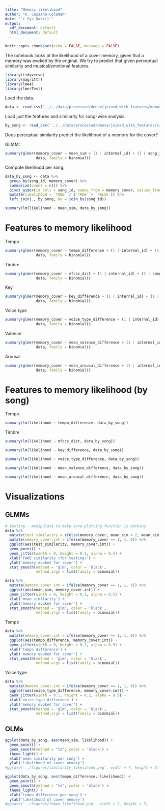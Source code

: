 ```yaml
---
title: "Memory likelihood"
author: "R. Cassano-Coleman"
date: "`r Sys.Date()`"
output:
  pdf_document: default
  html_document: default
---
```


```r
knitr::opts_chunk$set(echo = FALSE, message = FALSE)
```

The notebook looks at the likelihood of a cover memory, given that a memory was evoked by the original. We try to predict that given perceptual similarity and musical/emotional features.

```r
library(tidyverse)
library(magrittr)
library(lme4)
library(lmerTest)
```

Load the data.
```r
data <- read_csv('../../data/processed/dense/joined_with_features/memory_original-w_or_wo_cover_memories.csv')
```

Load just the features and similarity for song-wise analysis.
```r
by_song <- read_csv('../../data/processed/dense/joined_with_features/similarity_and_scaled_feature_differences.csv')
```


\newpage
Does perceptual similarity predict the likelihood of a memory for the cover?

GLMM:
```r
summary(glmer(memory_cover ~ mean_sim + (1 | internal_id) + (1 | song_id), 
              data, family = binomial))
```


\newpage
Compute likelihood per song.
```r
data_by_song <- data %>%
  group_by(song_id, memory_cover) %>%
  summarize(count = n()) %>%
  pivot_wider(id_cols = song_id, names_from = memory_cover, values_from = count) %>%
  mutate(likelihood = `TRUE` / (`TRUE` + `FALSE`)) %>%
  left_join(., by_song, by = join_by(song_id))
```

```r
summary(lm(likelihood ~ mean_sim, data_by_song))
```




\newpage
# Features to memory likelihood

Tempo
```r
summary(glmer(memory_cover ~ tempo_difference + (1 | internal_id) + (1 | song_id), 
              data, family = binomial))
```

Timbre
```r
summary(glmer(memory_cover ~ mfccs_dist + (1 | internal_id) + (1 | song_id), 
              data, family = binomial))
```

Key
```r
summary(glmer(memory_cover ~ key_difference + (1 | internal_id) + (1 | song_id), 
              data, family = binomial))
```
Voice type
```r
summary(glmer(memory_cover ~ voice_type_difference + (1 | internal_id) + (1 | song_id), 
              data, family = binomial))
```

Valence
```r
summary(glmer(memory_cover ~ mean_valence_difference + (1 | internal_id) + (1 | song_id), 
              data, family = binomial))
```

Arousal
```r
summary(glmer(memory_cover ~ mean_arousal_difference + (1 | internal_id) + (1 | song_id), 
              data, family = binomial))
```

\newpage
# Features to memory likelihood (by song)

Tempo
```r
summary(lm(likelihood ~ tempo_difference, data_by_song))
```

Timbre
```r
summary(lm(likelihood ~ mfccs_dist, data_by_song))
```

```r
summary(lm(likelihood ~ key_difference, data_by_song))
```

```r
summary(lm(likelihood ~ voice_type_difference, data_by_song))
```

```r
summary(lm(likelihood ~ mean_valence_difference, data_by_song))
```

```r
summary(lm(likelihood ~ mean_arousal_difference, data_by_song))
```


\newpage
# Visualizations

## GLMMs

```r
# testing - manipulate to make sure plotting function is working
data %>%
  mutate(test_similarity = ifelse(memory_cover, mean_sim + 2, mean_sim)) %>%
  mutate(memory_cover.int = ifelse(memory_cover == 1, 1, 0)) %>%
  ggplot(aes(test_similarity, memory_cover.int)) +
  geom_point() +
  geom_jitter(width = 0, height = 0.1, alpha = 0.5) +
  xlab('FAKE similarity (for testing)') +
  ylab('memory evoked for cover') +
  stat_smooth(method = 'glm', color = 'black',
              method.args = list(family = binomial))
```


```r
data %>%
  mutate(memory_cover.int = ifelse(memory_cover == 1, 1, 0)) %>%
  ggplot(aes(mean_sim, memory_cover.int)) +
  geom_jitter(width = 0, height = 0.1, alpha = 0.5) +
  xlab('mean similarity') +
  ylab('memory evoked for cover') +
  stat_smooth(method = 'glm', color = 'black',
              method.args = list(family = binomial))
```

Tempo
```r
data %>%
  mutate(memory_cover.int = ifelse(memory_cover == 1, 1, 0)) %>%
  ggplot(aes(tempo_difference, memory_cover.int)) +
  geom_jitter(width = 0, height = 0.1, alpha = 0.5) +
  xlab('tempo difference') +
  ylab('memory evoked for cover') +
  stat_smooth(method = 'glm', color = 'black',
              method.args = list(family = binomial))
```

Voice type
```r
data %>%
  mutate(memory_cover.int = ifelse(memory_cover == 1, 1, 0)) %>%
  ggplot(aes(voice_type_difference, memory_cover.int)) +
  geom_jitter(width = 0.1, height = 0.1, alpha = 0.5) +
  xlab('voice type difference') +
  ylab('memory evoked for cover') +
  stat_smooth(method = 'glm', color = 'black',
              method.args = list(family = binomial))
```

## OLMs
```r
ggplot(data_by_song, aes(mean_sim, likelihood)) +
  geom_point() +
  geom_smooth(method = "lm", color = 'black') +
  theme_light() +
  xlab('mean similarity per song') +
  ylab('likelihood of cover memory')
#ggsave('../figures/similarity_likelihood.png', width = 7, height = 5)
```

```r
ggplot(data_by_song, aes(tempo_difference, likelihood)) +
  geom_point() +
  geom_smooth(method = "lm", color = 'black') +
  theme_light() +
  xlab('tempo difference per song') +
  ylab('likelihood of cover memory')
#ggsave('../figures/tempo_likelihood.png', width = 7, height = 5)
```

